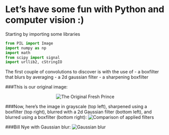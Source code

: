 # Let's have some fun with Python and computer vision :)

Starting by importing some libraries
```python
from PIL import Image
import numpy as np
import math
from scipy import signal
import urllib2, cStringIO
```
The first couple of convolutions to discover is with the use of 
- a boxfilter that blurs by averaging
- a 2d gaussian filter
- a sharpening boxfilter

###This is our original image:
<p align="center">
  <img src="https://raw.githubusercontent.com/lulock/Vision/master/images/fresh.jpg/" alt="The Original Fresh Prince"/>
</p>

###Now, here's the image in grayscale (top left), sharpened using a boxfilter (top right), blurred with a 2d Gaussian filter (bottom left), and blurred using a boxfilter (bottom right): 
![Comparison of applied filters][prince]

###Bill Nye with Gaussian blur: 
![Gaussian blur][bill]

[bill]: https://raw.githubusercontent.com/lulock/Vision/master/images/Output/billBlur.png "Bill Nye Gaussian Blur"
[prince]: https://raw.githubusercontent.com/lulock/Vision/master/images/Output/prince.png "Fresh Prince Convolutions"
